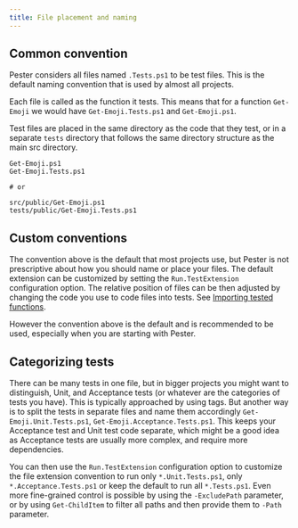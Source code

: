 ```yaml
---
title: File placement and naming
---
```


## Common convention

Pester considers all files named `.Tests.ps1` to be test files. This is the default naming convention that is used by almost all projects. 

Each file is called as the function it tests. This means that for a function `Get-Emoji` we would have `Get-Emoji.Tests.ps1` and `Get-Emoji.ps1`. 

Test files are placed in the same directory as the code that they test, or in a separate `tests` directory that follows the same directory structure as the main src directory.

```
Get-Emoji.ps1
Get-Emoji.Tests.ps1

# or

src/public/Get-Emoji.ps1
tests/public/Get-Emoji.Tests.ps1
```

## Custom conventions

The convention above is the default that most projects use, but Pester is not prescriptive about how you should name or place your files. The default extension can be customized by setting the `Run.TestExtension` configuration option. The relative position of files can be then adjusted by changing the code you use to code files into tests. See [Importing tested functions](importing-tested-functions).

However the convention above is the default and is recommended to be used, especially when you are starting with Pester.

## Categorizing tests

There can be many tests in one file, but in bigger projects you might want to distinguish, Unit, and Acceptance tests (or whatever are the categories of tests you have). This is typically approached by using tags. But another way is to split the tests in separate files and name them accordingly `Get-Emoji.Unit.Tests.ps1`, `Get-Emoji.Acceptance.Tests.ps1`. This keeps your Acceptance test and Unit test code separate, which might be a good idea as Acceptance tests are usually more complex, and require more dependencies.

You can then use the `Run.TestExtension` configuration option to customize the file extension convention to run only `*.Unit.Tests.ps1`, only `*.Acceptance.Tests.ps1` or keep the default to run all `*.Tests.ps1`. Even more fine-grained control is possible by using the `-ExcludePath` parameter, or by using `Get-ChildItem` to filter all paths and then provide them to `-Path` parameter.
